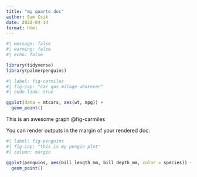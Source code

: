 ```yaml
---
title: "my quarto doc"
author: Sam Csik
date: 2022-04-14
format: html
---
```


```r
#| message: false
#| warning: false
#| echo: false

library(tidyverse)
library(palmerpenguins)
```

```r
#| label: fig-carmiles
#| fig-cap: "car gas milage whatever"
#| code-link: true

ggplot(data = mtcars, aes(wt, mpg)) +
  geom_point()
```

This is an awesome graph @fig-carmiles

You can render outputs in the margin of your rendered doc:
```r
#| label: fig-penguins
#| fig-cap: "this is my pengin plot"
#| column: margin

ggplot(penguins, aes(bill_length_mm, bill_depth_mm, color = species)) +
  geom_point()
```




